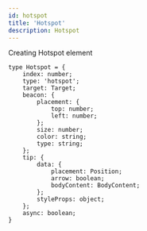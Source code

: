 ```yaml
---
id: hotspot
title: 'Hotspot'
description: Hotspot
---
```


Creating Hotspot element

```
type Hotspot = {
    index: number;
    type: 'hotspot';
    target: Target;
    beacon: {
        placement: {
            top: number;
            left: number;
        };
        size: number;
        color: string;
        type: string;
    };
    tip: {
        data: {
            placement: Position;
            arrow: boolean;
            bodyContent: BodyContent;
        };
        styleProps: object;
    };
    async: boolean;
}
```
